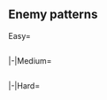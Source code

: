 ==Enemy patterns==
<!--
AUTOGENERATED, leave a comment on this subpage if you have found any issues (incorrect or missing info, non-optimal order, etc.)
-->
{{Section}}
<tabber>
Easy=
{{Event/Map|
{{Event/MapNode|A|Easy|x=50|y=210}}
{{Event/MapNode|B|Easy|x=65|y=140}}
{{Event/MapNode|C|Easy|x=85|y=75}}
{{Event/MapNode|D|Easy|x=110|y=100}}
{{Event/MapNode|E|Easy|x=150|y=145}}
{{Event/MapNode|F|Easy|x=165|y=235}}
{{Event/MapNode|G|Easy|x=230|y=295}}
{{Event/MapNode|H|Easy|x=280|y=240}}
{{Event/MapNode|I|Easy|x=335|y=295}}
{{Event/MapNode|J|Easy|x=355|y=85}}
{{Event/MapNode|K|Easy|x=385|y=225}}
{{Event/MapNode|L|Easy|x=410|y=170}}
{{Event/MapNode|M|Easy|x=425|y=295}}
{{Event/MapNode|N|Easy|x=435|y=105}}
{{Event/MapNode|O|Easy|x=460|y=220}}
{{Event/MapNode|P|Easy|x=465|y=165}}
{{Event/MapNode|Q|Easy|x=505|y=270}}
{{Event/MapNode|R|Easy|x=500|y=80}}
{{Event/MapNode|S|Easy|x=590|y=240}}
{{Event/MapNode|T|Easy|x=540|y=170}}

}}
<div style="width:800px;max-height:400px;overflow:auto;">
{{NodeInfo|diff=Easy|name=深海北兎潜水艦隊 残存部隊
|A
|Medium
|Echelon<br>Line Abreast
|Submarine Ka-Class
|Submarine Ka-Class
|-
|A
|Medium
|Echelon
|Submarine Ka-Class/Elite
|Submarine Ka-Class
}}
{{NodeInfo|diff=Easy|name=深海北方展開群 上陸部隊前衛
|B
|Medium
|Double Line
|Heavy Cruiser Ri-Class/Flagship
|Light Cruiser Ho-Class/Elite
|Destroyer I-Class
|Destroyer I-Class
|Destroyer I-Class
|-
|B
|Medium
|Line Ahead<br>Double Line
|Heavy Cruiser Ri-Class/Flagship
|Light Cruiser Ho-Class/Flagship
|Destroyer I-Class
|Destroyer I-Class
|Destroyer I-Class
}}
{{NodeInfo|diff=Easy|name=深海北方展開群 上陸支援部隊
|C
|Medium
|Double Line
|Battleship Ru-Class/Elite
|Battleship Ru-Class/Elite
|Torpedo Cruiser Chi-Class/Elite
|Destroyer I-Class/Late Model
|Destroyer I-Class
|Destroyer I-Class
|-
|C
|Medium
|Line Ahead<br>Double Line
|Battleship Ru-Class/Elite
|Battleship Ru-Class/Elite
|Heavy Cruiser Ri-Class/Elite
|Destroyer I-Class/Late Model
|Destroyer I-Class
|Destroyer I-Class
}}
{{NodeInfo|diff=Easy|name=深海北方展開群 奇襲上陸部隊
|D
|Medium
|Double Line
|Battleship Ru-Class/Flagship
|Transport Ship Wa-Class
|Transport Ship Wa-Class
|Destroyer I-Class/Late Model
|Destroyer I-Class
|Destroyer I-Class
|-
|D
|Medium
|Line Ahead<br>Double Line
|Battleship Ru-Class/Flagship
|Transport Ship Wa-Class
|Transport Ship Wa-Class
|Light Cruiser He-Class/Elite
|Destroyer I-Class/Late Model
|Destroyer I-Class/Late Model
}}
{{NodeInfo|diff=Easy|name=深海北方展開群 前方警戒部隊
|G
|Medium
|Line Ahead<br>Double Line
|Light Cruiser He-Class/Elite
|Destroyer I-Class/Late Model
|Destroyer I-Class
|Destroyer I-Class
}}
{{NodeInfo|diff=Easy|name=深海北方展開群 前方潜水艦隊
|H
|Medium
|Echelon<br>Line Abreast
|Submarine Ka-Class/Elite
|Submarine Ka-Class
|Submarine Ka-Class
|Submarine Ka-Class
|-
|H
|Medium
|Echelon
|Submarine Ka-Class/Elite
|Submarine Ka-Class/Elite
|Submarine Ka-Class
|Submarine Ka-Class
}}
{{NodeInfo|diff=Easy|name=深海北方展開群 前衛巡洋戦隊
|K
|Medium
|Line Ahead<br>Double Line<br>Echelon
|Heavy Cruiser Ri-Class/Elite
|Torpedo Cruiser Chi-Class/Elite
|Torpedo Cruiser Chi-Class/Elite
|Destroyer I-Class/Late Model
|Destroyer I-Class
|Destroyer I-Class
}}
{{NodeInfo|diff=Easy|name=深海北方展開群 攻撃隊
|M
|Dogfight
|Double Line<br>Diamond
|Light Carrier Nu-Class/Kai Elite
|Light Cruiser Ho-Class/Elite
|Destroyer Ro-Class/Late Model
|Destroyer Ro-Class
|Destroyer Ro-Class
|Destroyer Ro-Class
|-
|M
|Dogfight
|Double Line
|Light Carrier Nu-Class/Kai Elite
|Light Carrier Nu-Class/Kai Elite
|Light Cruiser Ho-Class/Elite
|Destroyer Ro-Class/Late Model
|Destroyer Ro-Class
|Destroyer Ro-Class
}}
{{NodeInfo|diff=Easy|name=深海北方展開群 襲撃部隊部隊
|N
|Medium
|Line Ahead<br>Double Line
|Light Cruiser He-Class/Flagship
|Destroyer I-Class/Late Model
|Destroyer I-Class
|Destroyer I-Class
|-
|N
|Medium
|Line Ahead
|Light Cruiser He-Class/Flagship
|Destroyer I-Class/Late Model
|Destroyer I-Class
|Destroyer I-Class
|Destroyer I-Class
}}
{{NodeInfo|diff=Easy|name=深海北方展開群 攻撃隊
|O
|Dogfight
|Line Ahead
|Heavy Cruiser Princess
|Light Carrier Nu-Class/Kai Elite
|Destroyer Ro-Class/Late Model
|Destroyer Ro-Class/Late Model
|Destroyer Ro-Class
|Destroyer Ro-Class
|-
|O
|Dogfight
|Line Ahead
|Heavy Cruiser Princess/IV
|Light Carrier Nu-Class/Kai Elite
|Light Cruiser Tsu-Class
|Destroyer Ha-Class/Late Model
|Destroyer Ro-Class
|Destroyer Ro-Class
}}
{{NodeInfo|diff=Easy|name=深海北方展開群 護衛空母部隊
|Q
|Medium
|Double Line<br>Diamond
|Light Carrier Nu-Class/Kai Elite
|Light Cruiser Ho-Class/Elite
|Destroyer Ro-Class/Late Model
|Destroyer Ro-Class
|Destroyer Ro-Class
|Destroyer Ro-Class
|-
|Q
|Medium
|Double Line
|Light Carrier Nu-Class/Kai Elite
|Light Carrier Nu-Class/Kai Elite
|Light Cruiser Ho-Class/Elite
|Destroyer Ro-Class/Late Model
|Destroyer Ro-Class
|Destroyer Ro-Class
}}
{{NodeInfo|diff=Easy|name=深海北方展開群 泊地襲撃部隊
|R
|Boss
|Line Ahead<br>Double Line
|Destroyer Princess
|Destroyer Ro-Class/Late Model
|Destroyer Ro-Class/Late Model
|Destroyer I-Class
|Destroyer I-Class
|Destroyer I-Class
|-
|R
|Boss/Final
|Line Ahead
|Destroyer Princess
|Destroyer Ro-Class/Late Model
|Destroyer Ro-Class/Late Model
|Destroyer I-Class/Late Model
|Destroyer I-Class
|Destroyer I-Class
}}
{{NodeInfo|diff=Easy|name=深海北方展開群 泊地襲撃隊旗艦
|T
|Boss
|Line Ahead
|Heavy Cruiser Princess
|Light Carrier Nu-Class/Kai Elite
|Destroyer Ro-Class/Late Model
|Destroyer Ro-Class/Late Model
|Destroyer Ro-Class
|Destroyer Ro-Class
|-
|T
|Boss/Final
|Line Ahead
|Heavy Cruiser Princess/IV
|Light Carrier Nu-Class/Kai Elite
|Light Cruiser Tsu-Class
|Destroyer Ha-Class/Late Model
|Destroyer Ro-Class
|Destroyer Ro-Class
}}
</div> <!-- overflow -->
|-|Medium=
{{Event/Map|
{{Event/MapNode|A|Medium|x=50|y=210}}
{{Event/MapNode|B|Medium|x=65|y=140}}
{{Event/MapNode|C|Medium|x=85|y=75}}
{{Event/MapNode|D|Medium|x=110|y=100}}
{{Event/MapNode|E|Medium|x=150|y=145}}
{{Event/MapNode|F|Medium|x=165|y=235}}
{{Event/MapNode|G|Medium|x=230|y=295}}
{{Event/MapNode|H|Medium|x=280|y=240}}
{{Event/MapNode|I|Medium|x=335|y=295}}
{{Event/MapNode|J|Medium|x=355|y=85}}
{{Event/MapNode|K|Medium|x=385|y=225}}
{{Event/MapNode|L|Medium|x=410|y=170}}
{{Event/MapNode|M|Medium|x=425|y=295}}
{{Event/MapNode|N|Medium|x=435|y=105}}
{{Event/MapNode|O|Medium|x=460|y=220}}
{{Event/MapNode|P|Medium|x=465|y=165}}
{{Event/MapNode|Q|Medium|x=505|y=270}}
{{Event/MapNode|R|Medium|x=500|y=80}}
{{Event/MapNode|S|Medium|x=590|y=240}}
{{Event/MapNode|T|Medium|x=540|y=170}}

}}
<div style="width:800px;max-height:400px;overflow:auto;">
{{NodeInfo|diff=Medium|name=深海北兎潜水艦隊 残存部隊
|A
|Medium
|Line Ahead<br>Echelon<br>Line Abreast
|Submarine Ka-Class/Elite
|Submarine Ka-Class/Elite
}}
{{NodeInfo|diff=Medium|name=深海北方展開群 上陸部隊前衛
|B
|Medium
|Double Line
|Heavy Cruiser Ri-Class/Flagship
|Light Cruiser Ho-Class/Flagship
|Destroyer Ro-Class/Late Model
|Destroyer Ro-Class/Late Model
|Destroyer I-Class
|Destroyer I-Class
|-
|B
|Medium
|Line Ahead<br>Double Line
|Heavy Cruiser Ri-Class/Flagship
|Light Cruiser Ho-Class/Flagship
|Light Cruiser Ho-Class/Flagship
|Destroyer Ro-Class/Late Model
|Destroyer I-Class
|Destroyer I-Class
}}
{{NodeInfo|diff=Medium|name=深海北方展開群 奇襲上陸部隊
|D
|Medium
|Line Ahead
|Battleship Ru-Class/Flagship
|Transport Ship Wa-Class/Elite
|Transport Ship Wa-Class/Elite
|Light Cruiser He-Class/Elite
|Destroyer Ro-Class/Late Model
|Destroyer Ro-Class/Late Model
|-
|D
|Medium
|Line Ahead<br>Double Line
|Battleship Ru-Class/Flagship
|Transport Ship Wa-Class/Elite
|Transport Ship Wa-Class/Elite
|Light Cruiser He-Class/Flagship
|Destroyer Ro-Class/Late Model
|Destroyer Ro-Class/Late Model
}}
{{NodeInfo|diff=Medium|name=深海北方展開群 前方警戒部隊
|G
|Medium
|Line Ahead<br>Double Line
|Light Cruiser Ho-Class/Flagship
|Destroyer I-Class/Late Model
|Destroyer I-Class
|Destroyer I-Class
|Destroyer I-Class
|-
|G
|Medium
|Line Ahead
|Light Cruiser He-Class/Flagship
|Destroyer I-Class/Late Model
|Destroyer I-Class
|Destroyer I-Class
|Destroyer I-Class
}}
{{NodeInfo|diff=Medium|name=深海北方展開群 前方潜水艦隊
|H
|Medium
|Line Ahead<br>Echelon<br>Line Abreast
|Submarine Ka-Class/Elite
|Submarine Ka-Class/Elite
|Submarine Ka-Class
|Submarine Ka-Class
}}
{{NodeInfo|diff=Medium|name=深海北方展開群 前衛巡洋戦隊
|K
|Medium
|Line Ahead<br>Double Line<br>Echelon
|Heavy Cruiser Ri-Class/Flagship
|Torpedo Cruiser Chi-Class/Flagship
|Torpedo Cruiser Chi-Class/Flagship
|Destroyer I-Class/Late Model
|Destroyer I-Class
|Destroyer I-Class
}}
{{NodeInfo|diff=Medium|name=深海北方展開群 攻撃隊
|M
|Dogfight
|Line Ahead<br>Double Line<br>Diamond
|Light Carrier Nu-Class/Kai Flagship
|Light Carrier Nu-Class/Kai Elite
|Light Cruiser Ho-Class/Flagship
|Destroyer Ro-Class/Late Model
|Destroyer Ro-Class
|Destroyer Ro-Class
}}
{{NodeInfo|diff=Medium|name=深海北方展開群 襲撃部隊部隊
|N
|Medium
|Line Ahead<br>Double Line
|Light Cruiser He-Class/Flagship
|Destroyer I-Class/Late Model
|Destroyer I-Class/Late Model
|Destroyer I-Class
|Destroyer I-Class
|Destroyer I-Class
|-
|N
|Medium
|Line Ahead
|Light Cruiser He-Class/Flagship
|Destroyer Ro-Class/Late Model
|Destroyer I-Class/Late Model
|Destroyer I-Class/Late Model
|Destroyer I-Class
|Destroyer I-Class
}}
{{NodeInfo|diff=Medium|name=深海北方展開群 攻撃隊
|O
|Dogfight
|Line Ahead
|Heavy Cruiser Princess/II
|Light Carrier Nu-Class/Kai Elite
|Light Carrier Nu-Class/Kai Elite
|Light Cruiser Tsu-Class
|Destroyer Ro-Class/Late Model
|Destroyer Ro-Class/Late Model
|-
|O
|Medium
|Line Ahead
|Heavy Cruiser Princess/V
|Light Carrier Nu-Class/Kai Elite
|Light Carrier Nu-Class/Kai Elite
|Light Cruiser Tsu-Class
|Destroyer Ha-Class/Late Model
|Destroyer Ha-Class/Late Model
}}
{{NodeInfo|diff=Medium|name=深海北方展開群 護衛空母部隊
|Q
|Medium
|Line Ahead<br>Double Line<br>Diamond
|Light Carrier Nu-Class/Kai Flagship
|Light Carrier Nu-Class/Kai Elite
|Light Cruiser Ho-Class/Flagship
|Destroyer Ro-Class/Late Model
|Destroyer Ro-Class
|Destroyer Ro-Class
}}
{{NodeInfo|diff=Medium|name=深海北方展開群 泊地襲撃部隊
|R
|Boss
|Line Ahead<br>Double Line
|Destroyer Princess
|Destroyer Ancient Princess
|Destroyer Ro-Class/Late Model
|Destroyer Ro-Class/Late Model
|Destroyer I-Class
|Destroyer I-Class
|-
|R
|Boss/Final
|Line Ahead
|Destroyer Princess
|Destroyer Ancient Princess
|Destroyer Ro-Class/Late Model
|Destroyer Ro-Class/Late Model
|Destroyer I-Class/Late Model
|Destroyer I-Class/Late Model
}}
{{NodeInfo|diff=Medium|name=深海北方展開群 泊地襲撃隊旗艦
|T
|Boss
|Line Ahead
|Heavy Cruiser Princess/II
|Light Carrier Nu-Class/Kai Elite
|Light Carrier Nu-Class/Kai Elite
|Light Cruiser Tsu-Class
|Destroyer Ro-Class/Late Model
|Destroyer Ro-Class/Late Model
|-
|T
|Boss/Final
|Line Ahead
|Heavy Cruiser Princess/V
|Light Carrier Nu-Class/Kai Elite
|Light Carrier Nu-Class/Kai Elite
|Light Cruiser Tsu-Class
|Destroyer Ha-Class/Late Model
|Destroyer Ha-Class/Late Model
}}
</div> <!-- overflow -->
|-|Hard=
{{Event/Map|
{{Event/MapNode|A|Hard|x=50|y=210}}
{{Event/MapNode|B|Hard|x=65|y=140}}
{{Event/MapNode|C|Hard|x=85|y=75}}
{{Event/MapNode|D|Hard|x=110|y=100}}
{{Event/MapNode|E|Hard|x=150|y=145}}
{{Event/MapNode|F|Hard|x=165|y=235}}
{{Event/MapNode|G|Hard|x=230|y=295}}
{{Event/MapNode|H|Hard|x=280|y=240}}
{{Event/MapNode|I|Hard|x=335|y=295}}
{{Event/MapNode|J|Hard|x=355|y=85}}
{{Event/MapNode|K|Hard|x=385|y=225}}
{{Event/MapNode|L|Hard|x=410|y=170}}
{{Event/MapNode|M|Hard|x=425|y=295}}
{{Event/MapNode|N|Hard|x=435|y=105}}
{{Event/MapNode|O|Hard|x=460|y=220}}
{{Event/MapNode|P|Hard|x=465|y=165}}
{{Event/MapNode|Q|Hard|x=505|y=270}}
{{Event/MapNode|R|Hard|x=500|y=80}}
{{Event/MapNode|S|Hard|x=590|y=240}}
{{Event/MapNode|T|Hard|x=540|y=170}}

}}
<div style="width:800px;max-height:400px;overflow:auto;">
{{NodeInfo|diff=Hard|name=深海北兎潜水艦隊 残存部隊
|A
|Medium
|Line Ahead<br>Echelon<br>Line Abreast
|Submarine Ka-Class/Flagship
|Submarine Ka-Class/Flagship
}}
{{NodeInfo|diff=Hard|name=深海北方展開群 上陸部隊前衛
|B
|Medium
|Line Ahead<br>Double Line
|Heavy Cruiser Ri-Class/Flagship
|Light Cruiser Ho-Class/Flagship
|Light Cruiser Ho-Class/Flagship
|Destroyer Ro-Class/Late Model
|Destroyer Ro-Class/Late Model
|Destroyer Ro-Class/Late Model
|-
|B
|Medium
|Line Ahead
|Heavy Cruiser Ri-Class/Kai Flagship
|Light Cruiser Ho-Class/Flagship
|Light Cruiser Ho-Class/Flagship
|Destroyer Ro-Class/Late Model
|Destroyer Ro-Class/Late Model
|Destroyer Ro-Class/Late Model
}}
{{NodeInfo|diff=Hard|name=深海北方展開群 上陸支援部隊
|C
|Medium
|Double Line
|Battleship Ru-Class/Flagship
|Battleship Ru-Class/Flagship
|Heavy Cruiser Ri-Class/Flagship
|Destroyer Ro-Class/Late Model
|Destroyer Ro-Class/Late Model
|Destroyer Ro-Class/Late Model
|-
|C
|Medium
|Line Ahead<br>Double Line
|Battleship Ru-Class/Flagship
|Battleship Ru-Class/Flagship
|Heavy Cruiser Ri-Class/Flagship
|Light Cruiser Ho-Class/Flagship
|Destroyer Ro-Class/Late Model
|Destroyer Ro-Class/Late Model
}}
{{NodeInfo|diff=Hard|name=深海北方展開群 奇襲上陸部隊
|D
|Medium
|Line Ahead<br>Double Line
|Battleship Ru-Class/Flagship
|Transport Ship Wa-Class/Flagship
|Transport Ship Wa-Class/Flagship
|Light Cruiser He-Class/Flagship
|Destroyer Ro-Class/Late Model
|Destroyer Ro-Class/Late Model
|-
|D
|Medium
|Line Ahead
|Battleship Ru-Class/Kai Flagship
|Transport Ship Wa-Class/Flagship
|Transport Ship Wa-Class/Flagship
|Light Cruiser He-Class/Flagship
|Destroyer Ro-Class/Late Model
|Destroyer Ro-Class/Late Model
}}
{{NodeInfo|diff=Hard|name=深海北方展開群 前方警戒部隊
|G
|Medium
|Line Ahead<br>Double Line<br>Echelon
|Light Cruiser He-Class/Flagship
|Destroyer I-Class/Late Model
|Destroyer I-Class/Late Model
|Destroyer I-Class
|Destroyer I-Class
}}
{{NodeInfo|diff=Hard|name=深海北方展開群 前方潜水艦隊
|H
|Medium
|Line Ahead<br>Echelon<br>Line Abreast
|Submarine Ka-Class/Flagship
|Submarine Ka-Class/Elite
|Submarine Ka-Class/Elite
|Submarine Ka-Class/Elite
}}
{{NodeInfo|diff=Hard|name=深海北方展開群 前衛巡洋戦隊
|K
|Medium
|Line Ahead<br>Double Line<br>Echelon
|Heavy Cruiser Ri-Class/Flagship
|Torpedo Cruiser Chi-Class/Flagship
|Torpedo Cruiser Chi-Class/Flagship
|Light Cruiser Ho-Class/Flagship
|Destroyer Ro-Class/Late Model
|Destroyer Ro-Class/Late Model
}}
{{NodeInfo|diff=Hard|name=深海北方展開群 攻撃隊
|M
|Dogfight
|Line Ahead<br>Double Line<br>Diamond
|Light Carrier Nu-Class/Kai Flagship
|Light Carrier Nu-Class/Kai Elite
|Light Carrier Nu-Class/Kai Elite
|Light Cruiser Ho-Class/Flagship
|Destroyer Ro-Class/Late Model
|Destroyer Ro-Class/Late Model
}}
{{NodeInfo|diff=Hard|name=深海北方展開群 襲撃部隊部隊
|N
|Medium
|Line Ahead<br>Double Line
|Light Cruiser He-Class/Flagship
|Destroyer Ro-Class/Late Model
|Destroyer Ro-Class/Late Model
|Destroyer I-Class/Late Model
|Destroyer I-Class
|Destroyer I-Class
|-
|N
|Medium
|Line Ahead
|Light Cruiser He-Class/Flagship
|Destroyer Ro-Class/Late Model
|Destroyer Ro-Class/Late Model
|Destroyer I-Class/Late Model
|Destroyer I-Class/Late Model
|Destroyer I-Class/Late Model
}}
{{NodeInfo|diff=Hard|name=深海北方展開群 攻撃隊
|O
|Dogfight
|Line Ahead<br>Double Line
|Heavy Cruiser Princess/III
|Light Carrier Nu-Class/Kai Flagship
|Light Carrier Nu-Class/Kai Flagship
|Light Cruiser Tsu-Class
|Destroyer Ro-Class/Late Model Elite
|Destroyer Ro-Class/Late Model Elite
|-
|O
|Dogfight
|Line Ahead
|Heavy Cruiser Princess/VI
|Light Carrier Nu-Class/Kai Flagship
|Light Carrier Nu-Class/Kai Flagship
|Light Cruiser Tsu-Class/Elite
|Destroyer Ha-Class/Late Model Elite
|Destroyer Ha-Class/Late Model Elite
}}
{{NodeInfo|diff=Hard|name=深海北方展開群 護衛空母部隊
|Q
|Medium
|Line Ahead<br>Double Line<br>Diamond
|Light Carrier Nu-Class/Kai Flagship
|Light Carrier Nu-Class/Kai Elite
|Light Carrier Nu-Class/Kai Elite
|Light Cruiser Ho-Class/Flagship
|Destroyer Ro-Class/Late Model
|Destroyer Ro-Class/Late Model
}}
{{NodeInfo|diff=Hard|name=深海北方展開群 泊地襲撃部隊
|R
|Boss
|Line Ahead<br>Double Line
|Destroyer Princess/II
|Destroyer Ancient Princess/II
|Destroyer Ro-Class/Late Model
|Destroyer Ro-Class/Late Model
|Destroyer I-Class/Late Model
|Destroyer I-Class/Late Model
|-
|R
|Boss/Final
|Line Ahead
|Destroyer Princess/II
|Destroyer Ancient Princess/II
|Destroyer Ro-Class/Late Model
|Destroyer Ro-Class/Late Model
|Destroyer Ro-Class/Late Model
|Destroyer Ro-Class/Late Model
}}
{{NodeInfo|diff=Hard|name=深海北方展開群 泊地襲撃隊旗艦
|T
|Boss
|Line Ahead<br>Double Line
|Heavy Cruiser Princess/III
|Light Carrier Nu-Class/Kai Flagship
|Light Carrier Nu-Class/Kai Flagship
|Light Cruiser Tsu-Class
|Destroyer Ro-Class/Late Model Elite
|Destroyer Ro-Class/Late Model Elite
|-
|T
|Boss/Final
|Line Ahead
|Heavy Cruiser Princess/VI
|Light Carrier Nu-Class/Kai Flagship
|Light Carrier Nu-Class/Kai Flagship
|Light Cruiser Tsu-Class/Elite
|Destroyer Ha-Class/Late Model Elite
|Destroyer Ha-Class/Late Model Elite
}}
</div> <!-- overflow -->
</tabber>
{{SectionEnd}}